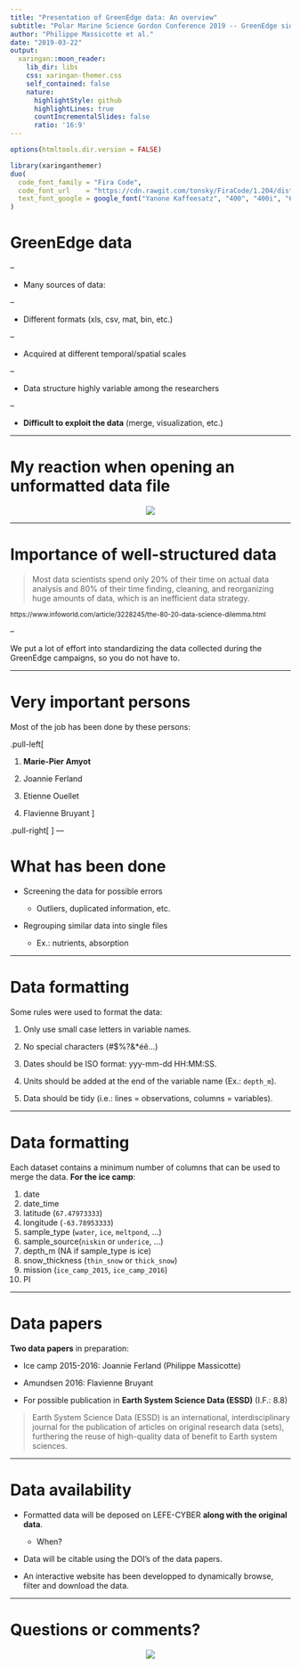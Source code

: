 ```yaml
---
title: "Presentation of GreenEdge data: An overview"
subtitle: "Polar Marine Science Gordon Conference 2019 -- GreenEdge side meeting"  
author: "Philippe Massicotte et al."
date: "2019-03-22"
output:
  xaringan::moon_reader:
    lib_dir: libs
    css: xaringan-themer.css
    self_contained: false
    nature:
      highlightStyle: github
      highlightLines: true
      countIncrementalSlides: false
      ratio: '16:9'
---
```

<style type="text/css">
.remark-slide-content {
    font-size: 35px;
    padding: 1em 4em 1em 4em;
}
.remark-inline-code {
    font-size: 0.75em;
}
</style>
```r
options(htmltools.dir.version = FALSE)
```

```r
library(xaringanthemer)
duo(
  code_font_family = "Fira Code",
  code_font_url    = "https://cdn.rawgit.com/tonsky/FiraCode/1.204/distr/fira_code.css",
  text_font_google = google_font("Yanone Kaffeesatz", "400", "400i", "600i", "700")
)
```

# GreenEdge data

--

- Many sources of data:

--

  - Different formats (xls, csv, mat, bin, etc.)

--

  - Acquired at different temporal/spatial scales

--

  - Data structure highly variable among the researchers

--

  - **Difficult to exploit the data** (merge, visualization, etc.)

---

# My reaction when opening an unformatted data file

<center>
<img src = "https://media.giphy.com/media/l1KVaj5UcbHwrBMqI/giphy.gif">
</center>

---

# Importance of well-structured data

> Most data scientists spend only 20% of their time on actual data analysis and 80% of their time finding, cleaning, and reorganizing huge amounts of data, which is an inefficient data strategy.

<small>
https://www.infoworld.com/article/3228245/the-80-20-data-science-dilemma.html
</small>

--

We put a lot of effort into standardizing the data collected during the GreenEdge campaigns, so you do not have to.

---

# Very important persons

Most of the job has been done by these persons:

.pull-left[

1. **Marie-Pier Amyot**

2. Joannie Ferland

3. Etienne Ouellet

4. Flavienne Bruyant
]

.pull-right[
<figure>
  <img src="https://media.giphy.com/media/CvZuv5m5cKl8c/giphy.gif" height="300">
</figure>
]
---

# What has been done

- Screening the data for possible errors

  - Outliers, duplicated information, etc.
  
- Regrouping similar data into single files

  - Ex.: nutrients, absorption
  
---

# Data formatting

Some rules were used to format the data:

1. Only use small case letters in variable names.

2. No special characters (#$%?&*éê...)

3. Dates should be ISO format: yyy-mm-dd HH:MM:SS.

4. Units should be added at the end of the variable name (Ex.: `depth_m`).

5. Data should be tidy (i.e.: lines = observations, columns = variables).

---

# Data formatting

Each dataset contains a minimum number of columns that can be used to merge the data. **For the ice camp**:

1. date
2. date_time
3. latitude (`67.47973333`)
4. longitude (`-63.78953333`)
5. sample_type (`water`, `ice`, `meltpond`, ...)
6. sample_source(`niskin` or `underice`, ...)
7. depth_m (NA if sample_type is ice)
8. snow_thickness (`thin_snow` or `thick_snow`)
9. mission (`ice_camp_2015`, `ice_camp_2016`)
10. PI

---

# Data papers

**Two data papers** in preparation:

- Ice camp 2015-2016: Joannie Ferland (Philippe Massicotte)

- Amundsen 2016: Flavienne Bruyant

- For possible publication in **Earth System Science Data (ESSD)** (I.F.: 8.8)

> Earth System Science Data (ESSD) is an international, interdisciplinary journal for the publication of articles on original research data (sets), furthering the reuse of high-quality data of benefit to Earth system sciences.

---

# Data availability

- Formatted data will be deposed on LEFE-CYBER **along with the original data**.
  - When?

- Data will be citable using the DOI's of the data papers.

- An interactive website has been developped to dynamically browse, filter and download the data.

---

# Questions or comments?

<center>
<img src = "https://media.giphy.com/media/86nJuFHH25Uu4/giphy.gif">
</center>
